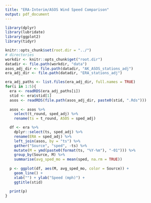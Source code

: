 ```yaml
---
title: "ERA-Interim/ASOS Wind Speed Comparison"
output: pdf_document
---
```


```r
library(dplyr)
library(lubridate)
library(ggplot2)
library(tidyr)

knitr::opts_chunk$set(root.dir = "../")
# directories
workdir <- knitr::opts_chunk$get("root.dir")
datadir <- file.path(workdir, "data")
asos_adj_dir <- file.path(datadir, "AK_ASOS_stations_adj")
era_adj_dir <- file.path(datadir, "ERA_stations_adj")

era_adj_paths <- list.files(era_adj_dir, full.names = TRUE)
for(i in 1:5){
  era <- readRDS(era_adj_paths[i])
  stid <- era$stid[1]
  asos <- readRDS(file.path(asos_adj_dir, paste0(stid, ".Rds")))
  
  asos <- asos %>% 
    select(t_round, sped_adj) %>% 
    rename(ts = t_round, ASOS = sped_adj)

  df <- era %>% 
    dplyr::select(ts, sped_adj) %>%
    rename(ERA = sped_adj) %>%
    left_join(asos, by = "ts") %>%
    gather("Source", "sped", -ts) %>%
    mutate(M = ymd(paste0(format(ts, "%Y-%m"), "-01"))) %>%
    group_by(Source, M) %>%
    summarise(avg_sped_mo = mean(sped, na.rm = TRUE))
  
  p <- ggplot(df, aes(M, avg_sped_mo, color = Source)) + 
    geom_line() +
    xlab("") + ylab("Speed (mph)") +
    ggtitle(stid)
    
  print(p)
}


```

